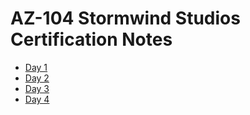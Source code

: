 # AZ-104 Stormwind Studios Certification Notes
* [Day 1](/posts/microsoft/azure/az-104/cert-notes/stormwind-studios/day1/1-introduction)
* [Day 2](/posts/microsoft/azure/az-104/cert-notes/stormwind-studios/day2/1-managing-entra-id)
* [Day 3](/posts/microsoft/azure/az-104/cert-notes/stormwind-studios/day3/1-azure-object-hierarchy-physical)
* [Day 4](/posts/microsoft/azure/az-104/cert-notes/stormwind-studios/day4/1-azure-policy)